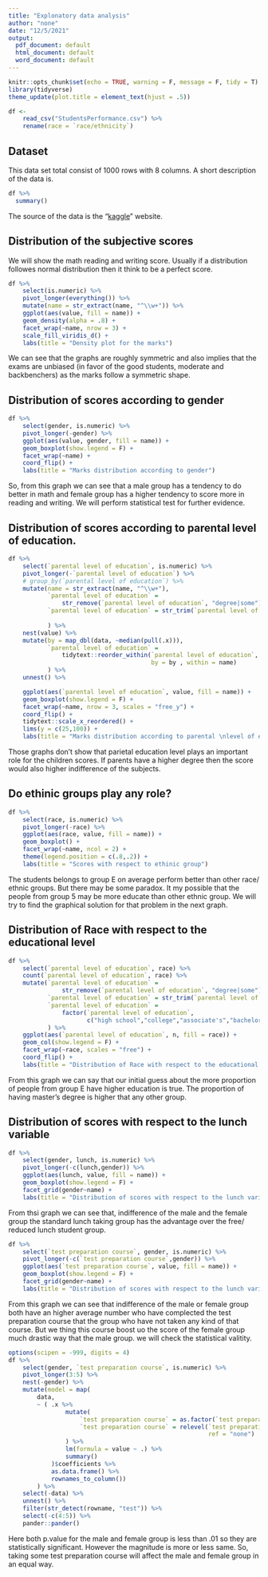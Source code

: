 ```yaml
---
title: "Explonatory data analysis"
author: "none"
date: "12/5/2021"
output:
  pdf_document: default
  html_document: default
  word_document: default
---
```


```r
knitr::opts_chunk$set(echo = TRUE, warning = F, message = F, tidy = T)
library(tidyverse)
theme_update(plot.title = element_text(hjust = .5))

df <- 
    read_csv("StudentsPerformance.csv") %>% 
    rename(race = `race/ethnicity`)
```

## Dataset

This data set total consist of 1000 rows with 8 columns. A short description of the data is.

```r
df %>% 
  summary()
```

The source of the data is the "[kaggle](https://www.kaggle.com/spscientist/students-performance-in-exams)" website.

## Distribution of the subjective scores

We will show the math reading and writing score. Usually if a distribution followes normal distribution then it think to be a perfect score.

```r
df %>% 
    select(is.numeric) %>% 
    pivot_longer(everything()) %>%
    mutate(name = str_extract(name, "^\\w+")) %>% 
    ggplot(aes(value, fill = name)) +
    geom_density(alpha = .8) +
    facet_wrap(~name, nrow = 3) +
    scale_fill_viridis_d() +
    labs(title = "Density plot for the marks")
```

We can see that the graphs are roughly symmetric and also implies that the exams are unbiased (in favor of the good students, moderate and backbenchers) as the marks follow a symmetric shape.

## Distribution of scores according to gender

```r
df %>% 
    select(gender, is.numeric) %>% 
    pivot_longer(-gender) %>% 
    ggplot(aes(value, gender, fill = name)) +
    geom_boxplot(show.legend = F) +
    facet_wrap(~name) +
    coord_flip() +
    labs(title = "Marks distribution according to gender")
```

So, from this graph we can see that a male group has a tendency to do better in math and female group has a higher tendency to score more in reading and writing. We will perform statistical test for further evidence.

## Distribution of scores according to parental level of education.

```r
df %>% 
    select(`parental level of education`, is.numeric) %>% 
    pivot_longer(-`parental level of education`) %>% 
    # group_by(`parental level of education`) %>% 
    mutate(name = str_extract(name, "^\\w+"),
           `parental level of education` = 
               str_remove(`parental level of education`, "degree|some"),
           `parental level of education` = str_trim(`parental level of education`),
           
           ) %>% 
    nest(value) %>% 
    mutate(by = map_dbl(data, ~median(pull(.x))),
           `parental level of education` =
               tidytext::reorder_within(`parental level of education`,
                                        by = by , within = name)
           ) %>% 
    unnest() %>% 

    ggplot(aes(`parental level of education`, value, fill = name)) +
    geom_boxplot(show.legend = F) +
    facet_wrap(~name, nrow = 3, scales = "free_y") + 
    coord_flip() +
    tidytext::scale_x_reordered() + 
    lims(y = c(25,100)) +
    labs(title = "Marks distribution according to parental \nlevel of education")
```

Those graphs don't show that parietal education level plays an important role for the children scores. If parents have a higher degree then the score would also higher indifference of the subjects.

## Do ethinic groups play any role?

```r
df %>% 
    select(race, is.numeric) %>% 
    pivot_longer(-race) %>% 
    ggplot(aes(race, value, fill = name)) +
    geom_boxplot() +
    facet_wrap(~name, ncol = 2) +
    theme(legend.position = c(.8,.2)) +
    labs(title = "Scores with respect to ethinic group")
```

The students belongs to group E on average perform better than other race/ ethnic groups. But there may be some paradox. It my possible that the people from group 5 may be more educate than other ethnic group. We will try to find the graphical solution for that problem in the next graph.

## Distribution of Race with respect to the educational level

```r
df %>% 
    select(`parental level of education`, race) %>% 
    count(`parental level of education`, race) %>% 
    mutate(`parental level of education` = 
               str_remove(`parental level of education`, "degree|some"),
           `parental level of education` = str_trim(`parental level of education`),
           `parental level of education` =
               factor(`parental level of education`,
                      c("high school","college","associate's","bachelor's","master's"))
           ) %>% 
    ggplot(aes(`parental level of education`, n, fill = race)) +
    geom_col(show.legend = F) +
    facet_wrap(~race, scales = "free") +
    coord_flip() +
    labs(title = "Distribution of Race with respect to the educational level")
```

From this graph we can say that our initial guess about the more proportion of people from group E have higher education is true. The proportion of having master's degree is higher that any other group.

## Distribution of scores with respect to the lunch variable

```r
df %>% 
    select(gender, lunch, is.numeric) %>% 
    pivot_longer(-c(lunch,gender)) %>% 
    ggplot(aes(lunch, value, fill = name)) +
    geom_boxplot(show.legend = F) +
    facet_grid(gender~name) +
    labs(title = "Distribution of scores with respect to the lunch variable")
```

From thsi graph we can see that, indifference of the male and the female group the standard lunch taking group has the advantage over the free/ reduced lunch student group.

```r
df %>% 
    select(`test preparation course`, gender, is.numeric) %>% 
    pivot_longer(-c(`test preparation course`,gender)) %>% 
    ggplot(aes(`test preparation course`, value, fill = name)) +
    geom_boxplot(show.legend = F) +
    facet_grid(gender~name) +
    labs(title = "Distribution of scores with respect to the lunch variable")
```

From this graph we can see that indifference of the male or female group both have an higher average number who have complected the test preparation course that the group who have not taken any kind of that course. But we thing this course boost uo the score of the female group much drastic way that the male group. we will check the statistical valitity.

```r
options(scipen = -999, digits = 4)
df %>%
    select(gender, `test preparation course`, is.numeric) %>%
    pivot_longer(3:5) %>%
    nest(-gender) %>%
    mutate(model = map(
        data,
        ~ ( .x %>%
                mutate(
                    `test preparation course` = as.factor(`test preparation course`),
                    `test preparation course` = relevel(`test preparation course`, 
                                                        ref = "none")
                ) %>%
                lm(formula = value ~ .) %>%
                summary()
            )$coefficients %>%
            as.data.frame() %>%
            rownames_to_column())
        ) %>% 
    select(-data) %>% 
    unnest() %>% 
    filter(str_detect(rowname, "test")) %>% 
    select(-c(4:5)) %>% 
    pander::pander()
```

Here both p.value for the male and female group is less than .01 so they are statistically significant. However the magnitude is more or less same. So, taking some test preparation course will affect the male and female group in an equal way.

